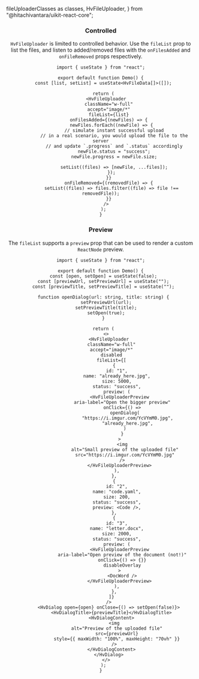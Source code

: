   fileUploaderClasses as classes,
  HvFileUploader,
} from "@hitachivantara/uikit-react-core";


<Header
  params={{
    name: "FileUploader",
    classes,
    subComponents: ["DropZone", "FileList"],
  }}
  Component={HvFileUploader}
  componentName="HvFileUploader"
  controls={{
    label: { defaultValue: "Upload" },
    accept: { defaultValue: "image/*" },
    multiple: { defaultValue: true },
    disabled: { defaultValue: false },
  }}
  componentProps={{
    className: "w-full",
  }}
/>

### Controlled

`HvFileUploader` is limited to controlled behavior. Use the `fileList` prop to list the files, and listen to added/removed files with the `onFilesAdded` and `onFileRemoved` props respectively.

```tsx live
import { useState } from "react";

export default function Demo() {
  const [list, setList] = useState<HvFileData[]>([]);

  return (
    <HvFileUploader
      className="w-full"
      accept="image/*"
      fileList={list}
      onFilesAdded={(newFiles) => {
        newFiles.forEach((newFile) => {
          // simulate instant successful upload
          // in a real scenario, you would upload the file to the server
          // and update `.progress` and `.status` accordingly
          newFile.status = "success";
          newFile.progress = newFile.size;

          setList((files) => [newFile, ...files]);
        });
      }}
      onFileRemoved={(removedFile) => {
        setList((files) => files.filter((file) => file !== removedFile));
      }}
    />
  );
}
```

### Preview

The `fileList` supports a `preview` prop that can be used to render a custom `ReactNode` preview.

```tsx live
import { useState } from "react";

export default function Demo() {
  const [open, setOpen] = useState(false);
  const [previewUrl, setPreviewUrl] = useState("");
  const [previewTitle, setPreviewTitle] = useState("");

  function openDialog(url: string, title: string) {
    setPreviewUrl(url);
    setPreviewTitle(title);
    setOpen(true);
  }

  return (
    <>
      <HvFileUploader
        className="w-full"
        accept="image/*"
        disabled
        fileList={[
          {
            id: "1",
            name: "already_here.jpg",
            size: 5000,
            status: "success",
            preview: (
              <HvFileUploaderPreview
                aria-label="Open the bigger preview"
                onClick={() =>
                  openDialog(
                    "https://i.imgur.com/YcVYmM0.jpg",
                    "already_here.jpg",
                  )
                }
              >
                <img
                  alt="Small preview of the uploaded file"
                  src="https://i.imgur.com/YcVYmM0.jpg"
                />
              </HvFileUploaderPreview>
            ),
          },
          {
            id: "2",
            name: "code.yaml",
            size: 200,
            status: "success",
            preview: <Code />,
          },
          {
            id: "3",
            name: "letter.docx",
            size: 2000,
            status: "success",
            preview: (
              <HvFileUploaderPreview
                aria-label="Open preview of the document (not!)"
                onClick={() => {}}
                disableOverlay
              >
                <DocWord />
              </HvFileUploaderPreview>
            ),
          },
        ]}
      />
      <HvDialog open={open} onClose={() => setOpen(false)}>
        <HvDialogTitle>{previewTitle}</HvDialogTitle>
        <HvDialogContent>
          <img
            alt="Preview of the uploaded file"
            src={previewUrl}
            style={{ maxWidth: "100%", maxHeight: "70vh" }}
          />
        </HvDialogContent>
      </HvDialog>
    </>
  );
}
```
